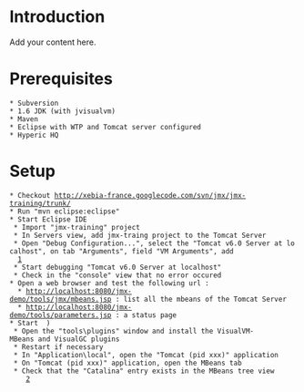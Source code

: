 = Introduction =

Add your content here.

= Prerequisites =

 * Subversion
 * 1.6 JDK (with jvisualvm)
 * Maven
 * Eclipse with WTP and Tomcat server configured
 * Hyperic HQ

= Setup =

 * Checkout http://xebia-france.googlecode.com/svn/jmx/jmx-training/trunk/ 
 * Run "mvn eclipse:eclipse"
 * Start Eclipse IDE
  * Import "jmx-training" project
  * In Servers view, add jmx-traing project to the Tomcat Server
  * Open "Debug Configuration...", select the "Tomcat v6.0 Server at localhost", on tab "Arguments", field "VM Arguments", add {{{-Dcom.sun.management.jmxremote -Dcom.sun.management.jmxremote.port=6969 -Dcom.sun.management.jmxremote.ssl=false -Dcom.sun.management.jmxremote.authenticate=false}}}
   [http://xebia-france.googlecode.com/svn/jmx/jmx-training/trunk/src/site/img/eclipse-tomcat-vm-args-enable-jmx.png]
  * Start debugging "Tomcat v6.0 Server at localhost"
  * Check in the "console" view that no error occured
 * Open a web browser and test the following url :
   * http://localhost:8080/jmx-demo/tools/jmx/mbeans.jsp : list all the mbeans of the Tomcat Server
   * http://localhost:8080/jmx-demo/tools/parameters.jsp : a status page
 * Start {{{visualvm}} (located under {{{JDK_HOME\bin}}} )
  * Open the "tools\plugins" window and install the VisualVM-MBeans and VisualGC plugins
  * Restart if necessary
  * In "Application\local", open the "Tomcat (pid xxx)" application
  * On "Tomcat (pid xxx)" application, open the MBeans tab
  * Check that the "Catalina" entry exists in the MBeans tree view
     [http://xebia-france.googlecode.com/svn/jmx/jmx-training/trunk/src/site/img/visualVM-mbeans-tomcat-jmx-training.png]
